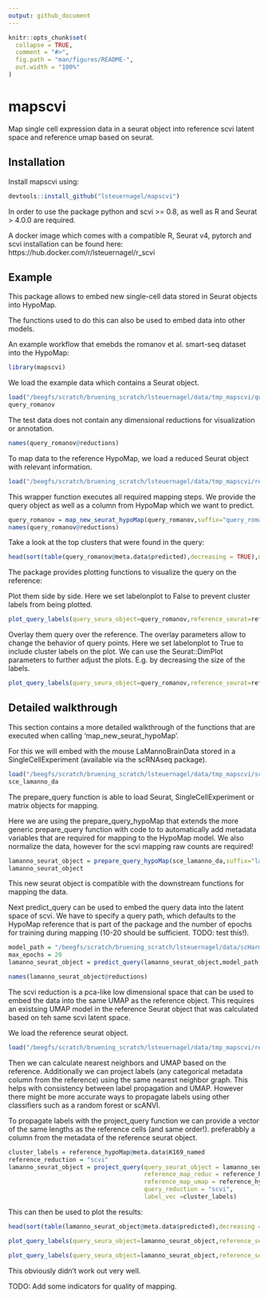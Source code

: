 ```yaml
---
output: github_document
---
```


<!-- README.md is generated from README.Rmd. Please edit that file -->

```r
knitr::opts_chunk$set(
  collapse = TRUE,
  comment = "#>",
  fig.path = "man/figures/README-",
  out.width = "100%"
)
```

# mapscvi

<!-- badges: start -->
<!-- badges: end -->

Map single cell expression data in a seurat object into reference scvi latent space and reference umap based on seurat.

## Installation

Install mapscvi using:

``` r
devtools::install_github("lsteuernagel/mapscvi")
```

In order to use the package python and scvi >= 0.8, as well as R and Seurat > 4.0.0 are required.

A docker image which comes with a compatible R, Seurat v4, pytorch and scvi installation can be found here: https://hub.docker.com/r/lsteuernagel/r_scvi 

## Example

This package allows to embed new single-cell data stored in Seurat objects into HypoMap.

The functions used to do this can also be used to embed data into other models.

An example workflow that emebds the romanov et al. smart-seq dataset into the HypoMap:

```r
library(mapscvi)
```

We load the example data which contains a Seurat object.

```r
load("/beegfs/scratch/bruening_scratch/lsteuernagel/data/tmp_mapscvi/query_romanov_object.RData")
query_romanov
```

The test data does not contain any dimensional reductions for visualization or annotation.

```r
names(query_romanov@reductions)
```

To map data to the reference HypoMap, we load a reduced Seurat object with relevant information.

```r
load("/beegfs/scratch/bruening_scratch/lsteuernagel/data/tmp_mapscvi/reference_hypoMap.RData")
```


This wrapper function executes all required mapping steps. We provide the query object as well as a column from HypoMap which we want to predict.

```r
query_romanov = map_new_seurat_hypoMap(query_romanov,suffix="query_romanov",label_col="K169_named",max_epochs=20,reference_seurat=reference_hypoMap)
names(query_romanov@reductions)
```

Take a look at the top clusters that were found in the query:

```r
head(sort(table(query_romanov@meta.data$predicted),decreasing = TRUE),n = 10)
```
The package provides plotting functions to visualize the query on the reference:

Plot them side by side. Here we set labelonplot to False to prevent cluster labels from being plotted.

```r
plot_query_labels(query_seura_object=query_romanov,reference_seurat=reference_hypoMap,label_col="K169_named",overlay = FALSE,labelonplot = FALSE)
```

Overlay them query over the reference. The overlay parameters allow to change the behavior of query points. Here we set labelonplot to True to include cluster labels on the plot. We can use the Seurat::DimPlot parameters to further adjust the plots. E.g. by decreasing the size of the labels.

```r
plot_query_labels(query_seura_object=query_romanov,reference_seurat=reference_hypoMap,label_col="K169_named",overlay = TRUE,query_pt_size = 0.4,labelonplot = TRUE,label.size=1)
```

## Detailed walkthrough

This section contains a more detailed walkthrough of the functions that are executed when calling 'map_new_seurat_hypoMap'.

For this we will embed with the mouse LaMannoBrainData stored in a SingleCellExperiment (available via the scRNAseq package).

```r
load("/beegfs/scratch/bruening_scratch/lsteuernagel/data/tmp_mapscvi/sce_lamanno_da.RData")
sce_lamanno_da
```
The prepare_query function is able to load Seurat, SingleCellExperiment or matrix objects for mapping.

Here we are using the prepare_query_hypoMap that extends the more generic prepare_query function with code to to automatically add metadata variables that are required for mapping to the HypoMap model. We also normalize the data, however for the scvi mapping raw counts are required!

```r
lamanno_seurat_object = prepare_query_hypoMap(sce_lamanno_da,suffix="lamanno_da",normalize=TRUE)
lamanno_seurat_object
```

This new seurat object is compatible with the downstream functions for mapping the data.

Next predict_query can be used to embed the query data into the latent space of scvi. We have to specify a query path, which defaults to the HypoMap reference that is part of the package and the number of epochs for training during mapping (10-20 should be sufficient. TODO: test this!).

```r
model_path = "/beegfs/scratch/bruening_scratch/lsteuernagel/data/scHarmonize/hypothalamusMapNeurons_v4/harmonization_results/hypothalamus_neurons_reference/hypothalamus_neurons_reference_model/"
max_epochs = 20
lamanno_seurat_object = predict_query(lamanno_seurat_object,model_path,max_epochs = max_epochs)
```

```r
names(lamanno_seurat_object@reductions)
```

The scvi reduction is a pca-like low dimensional space that can be used to embed the data into the same UMAP as the reference object. This requires an existsing UMAP model in the reference Seurat object that was calculated based on teh same scvi latent space.

We load the reference seurat object.

```r
load("/beegfs/scratch/bruening_scratch/lsteuernagel/data/tmp_mapscvi/reference_hypoMap.RData")
```

Then we can calculate nearest neighbors and UMAP based on the reference. Additionally we can project labels (any categorical metadata column from the reference) using the same nearest neighbor graph. This helps with consistency between label propagation and UMAP. However there might be more accurate ways to propagate labels using other classifiers such as a random forest or scANVI.

To propagate labels with the project_query function we can provide a vector of the same lengths as the reference cells (and same order!). preferabbly a column from the metadata of the reference seurat object.

```r
cluster_labels = reference_hypoMap@meta.data$K169_named
reference_reduction = "scvi"
lamanno_seurat_object = project_query(query_seurat_object = lamanno_seurat_object,
                                      reference_map_reduc = reference_hypoMap@reductions[[reference_reduction]],
                                      reference_map_umap = reference_hypoMap@reductions[[paste0("umap_",reference_reduction)]],
                                      query_reduction = "scvi",
                                      label_vec =cluster_labels)
```

This can then be used to plot the results:

```r
head(sort(table(lamanno_seurat_object@meta.data$predicted),decreasing = TRUE),n = 10)
```

```r
plot_query_labels(query_seura_object=lamanno_seurat_object,reference_seurat=reference_hypoMap,label_col="K169_named",overlay = FALSE,labelonplot = FALSE)
```
```r
plot_query_labels(query_seura_object=lamanno_seurat_object,reference_seurat=reference_hypoMap,label_col="K169_named",overlay = TRUE,query_pt_size = 0.4,labelonplot = TRUE,label.size=1)
```

This obviously didn't work out very well.

TODO: Add some indicators for quality of mapping.




